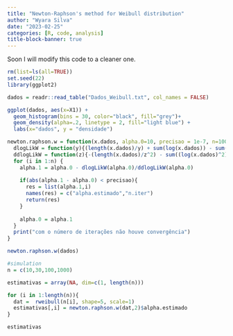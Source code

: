 ---
title: "Newton-Raphson's method for Weibull distribution"
author: "Wyara Silva"
date: "2023-02-25"
categories: [R, code, analysis]
title-block-banner: true
---

Soon I will modify this code to a cleaner one.

```{r}
rm(list=ls(all=TRUE))
set.seed(22)
library(ggplot2)

dados = readr::read_table("Dados_Weibull.txt", col_names = FALSE)

ggplot(dados, aes(x=X1)) + 
  geom_histogram(bins = 30, color="black", fill="grey")+
  geom_density(alpha=.2, linetype = 2, fill="light blue") +
  labs(x="dados", y = "densidade")

newton.raphson.w = function(x.dados, alpha.0=10, precisao = 1e-7, n=100){
  dlogLikW = function(y){(length(x.dados)/y) + sum(log(x.dados)) - sum(log(x.dados)*(x.dados^y))}
  ddlogLikW = function(z){-(length(x.dados)/z^2) - sum((log(x.dados)^2)*(x.dados^z))}
  for (i in 1:n) {
    alpha.1 = alpha.0 - dlogLikW(alpha.0)/ddlogLikW(alpha.0)
    
    if(abs(alpha.1 - alpha.0) < precisao){
      res = list(alpha.1,i)
      names(res) = c("alpha.estimado","n.iter")
      return(res)
    }
    
    alpha.0 = alpha.1
  }
  print("com o número de iterações não houve convergência")
}

newton.raphson.w(dados)

#simulation
n = c(10,30,100,1000)

estimativas = array(NA, dim=c(1, length(n)))

for (i in 1:length(n)){
  dat =  rweibull(n[i], shape=5, scale=1)
  estimativas[,i] = newton.raphson.w(dat,2)$alpha.estimado
}

estimativas
```
